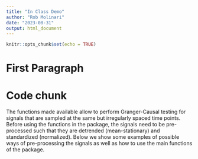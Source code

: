 ```yaml
---
title: "In Class Demo"
author: "Rob Molinari"
date: "2023-08-31"
output: html_document
---
```


```r
knitr::opts_chunk$set(echo = TRUE)
```

# First Paragraph

# Code chunk

The functions made available allow to perform Granger-Causal testing for signals that are sampled at the same but irregularly spaced time points. Before using the functions in the package, the signals need to be pre-processed such that they are detrended (mean-stationary) and standardized (normalized). Below we show some examples of possible ways of pre-processing the signals as well as how to use the main functions of the package.

